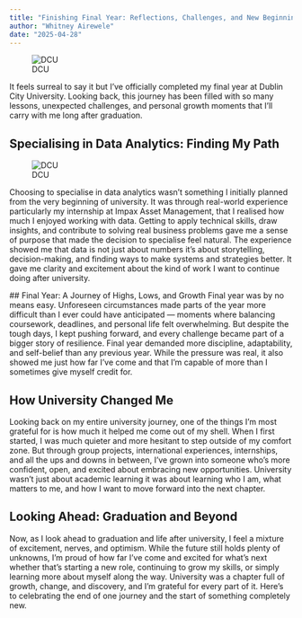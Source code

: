 ```yaml
---
title: "Finishing Final Year: Reflections, Challenges, and New Beginnings"
author: "Whitney Airewele"
date: "2025-04-28"
---
```

![DCU](/images/DCU.jpg)

It feels surreal to say it but I’ve officially completed my final year at Dublin City University.
 Looking back, this journey has been filled with so many lessons, unexpected challenges, and personal growth moments that I’ll carry with me long after graduation.

## Specialising in Data Analytics: Finding My Path
![DCU](/images/impax.jpg)

Choosing to specialise in data analytics wasn’t something I initially planned from the very beginning of university.
 It was through real-world experience  particularly my internship at Impax Asset Management, that I realised how much I enjoyed working with data.
 Getting to apply technical skills, draw insights, and contribute to solving real business problems gave me a sense of purpose that made the decision to specialise feel natural.
The experience showed me that data is not just about numbers it’s about storytelling, decision-making, and finding ways to make systems and strategies better.
 It gave me clarity and excitement about the kind of work I want to continue doing after university.

 ## Final Year: A Journey of Highs, Lows, and Growth
Final year was by no means easy.
 Unforeseen circumstances made parts of the year more difficult than I ever could have anticipated — moments where balancing coursework, deadlines, and personal life felt overwhelming.
 But despite the tough days, I kept pushing forward, and every challenge became part of a bigger story of resilience.
Final year demanded more discipline, adaptability, and self-belief than any previous year.
 While the pressure was real, it also showed me just how far I’ve come and that I’m capable of more than I sometimes give myself credit for.

## How University Changed Me
Looking back on my entire university journey, one of the things I’m most grateful for is how much it helped me come out of my shell.
 When I first started, I was much quieter and more hesitant to step outside of my comfort zone.
 But through group projects, international experiences, internships, and all the ups and downs in between, I’ve grown into someone who’s more confident, open, and excited about embracing new opportunities.
University wasn’t just about academic learning it was about learning who I am, what matters to me, and how I want to move forward into the next chapter.

## Looking Ahead: Graduation and Beyond
Now, as I look ahead to graduation and life after university, I feel a mixture of excitement, nerves, and optimism.
 While the future still holds plenty of unknowns, I’m proud of how far I’ve come and excited for what’s next whether that’s starting a new role, continuing to grow my skills, or simply learning more about myself along the way.
University was a chapter full of growth, change, and discovery, and I’m grateful for every part of it. Here’s to celebrating the end of one journey and the start of something completely new. 


